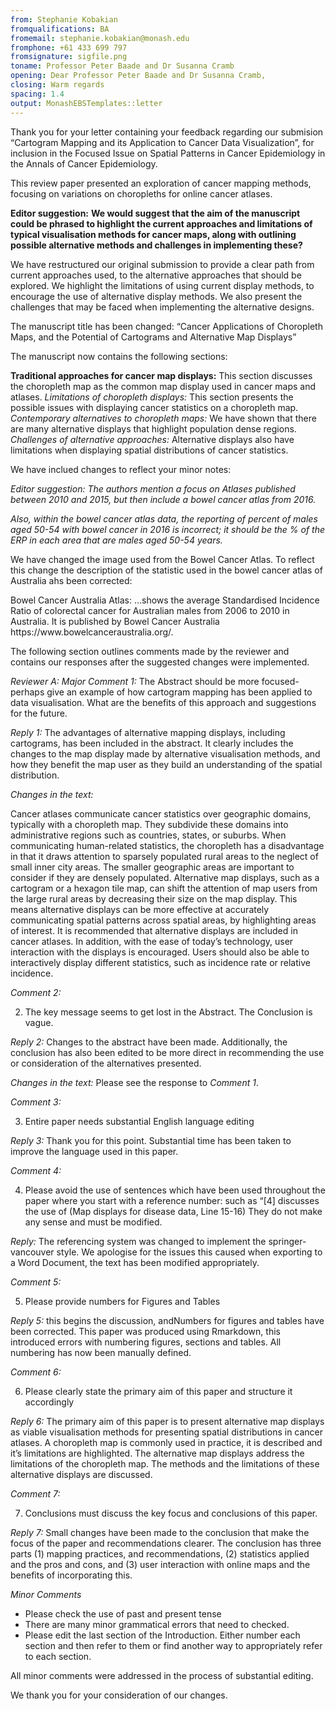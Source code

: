 ```yaml
---
from: Stephanie Kobakian
fromqualifications: BA
fromemail: stephanie.kobakian@monash.edu
fromphone: +61 433 699 797
fromsignature: sigfile.png
toname: Professor Peter Baade and Dr Susanna Cramb
opening: Dear Professor Peter Baade and Dr Susanna Cramb,
closing: Warm regards
spacing: 1.4
output: MonashEBSTemplates::letter
---
```


Thank you for your letter containing your feedback regarding our submision "Cartogram Mapping and its Application to Cancer Data Visualization", for inclusion in the Focused Issue on Spatial Patterns in Cancer Epidemiology in the Annals of Cancer Epidemiology.

This review paper presented an exploration of cancer mapping methods, focusing on variations on choropleths for online cancer atlases.

**Editor suggestion:**
**We would suggest that the aim of the manuscript could be phrased to highlight the current approaches and limitations of typical visualisation methods for cancer maps, along with outlining possible alternative methods and challenges in implementing these?**

We have restructured our original submission to provide a clear path from current approaches used, to the alternative approaches that should be explored. We highlight the limitations of using current display methods, to encourage the use of alternative display methods. We also present the challenges that may be faced when implementing the alternative designs.

The manuscript title has been changed:
"Cancer Applications of Choropleth Maps, and the Potential of Cartograms and Alternative Map Displays"

The manuscript now contains the following sections:

**Traditional approaches for cancer map displays:** This section discusses the choropleth map as the common map display used in cancer maps and atlases.
*Limitations of choropleth displays:* This section presents the possible issues with displaying cancer statistics on a choropleth map.
*Contemporary alternatives to choropleth maps:* We have shown that there are many alternative displays that highlight population dense regions.
*Challenges of alternative approaches:* Alternative displays also have limitations when displaying spatial distributions of cancer statistics.



We have inclued changes to reflect your minor notes:

*Editor suggestion:*
*The authors mention a focus on Atlases published between 2010 and 2015, but then include a bowel cancer atlas from 2016. *

*Also, within the bowel cancer atlas data, the reporting of percent of males aged 50-54 with bowel cancer in 2016 is incorrect; it should be the % of the ERP in each area that are males aged 50-54 years. *

We have changed the image used from the Bowel Cancer Atlas. To reflect this change the description of the statistic used in the bowel cancer atlas of Australia ahs been corrected:


Bowel Cancer Australia Atlas:
...shows the average Standardised Incidence Ratio of colorectal cancer for Australian males from 2006 to 2010 in Australia. It is published by Bowel Cancer Australia https://www.bowelcanceraustralia.org/.  


The following section outlines comments made by the reviewer and contains our responses after the suggested changes were implemented.

*Reviewer A: *
*Major*
*Comment 1: *
The Abstract should be more focused- perhaps give an example of how cartogram mapping has been applied to data visualisation. What are the benefits of this approach and suggestions for the future.

*Reply 1:* 
The advantages of alternative mapping displays, including cartograms, has been included in the abstract. It clearly includes the changes to the map display made by alternative visualisation methods, and how they benefit the map user as they build an understanding of the spatial distribution.


*Changes in the text:* 

Cancer atlases communicate cancer statistics over geographic domains, typically with a choropleth map. They subdivide these domains into administrative regions such as countries, states, or suburbs. When communicating human-related statistics, the choropleth has a disadvantage in that it draws attention to sparsely populated rural areas to the neglect of small inner city areas. The smaller geographic areas are important to consider if they are densely populated. Alternative map displays, such as a cartogram or a hexagon tile map, can shift the attention of map users from the large rural areas by decreasing their size on the map display. This means alternative displays can be more effective at accurately communicating spatial patterns across spatial areas, by highlighting areas of interest. It is recommended that alternative displays are included in cancer atlases. In addition, with the ease of today's technology, user interaction with the displays is encouraged. Users should also be able to interactively display different statistics, such as incidence rate or relative incidence. 


*Comment 2: *

2. The key message seems to get lost in the Abstract. The Conclusion is vague.

*Reply 2:* 
Changes to the abstract have been made. Additionally, the conclusion has also been edited to be more direct in recommending the use or consideration of the alternatives presented.

*Changes in the text:* 
Please see the response to *Comment 1*.

*Comment 3: *

3. Entire paper needs substantial English language editing

*Reply 3:* 
Thank you for this point. Substantial time has been taken to improve the language used in this paper.


*Comment 4: *

4. Please avoid the use of sentences which have been used throughout the paper where you start with a reference number: such as “[4] discusses the use of (Map displays for disease data, Line 15-16) They do not make any sense and must be modified.

*Reply:* 
The referencing system was changed to implement the springer-vancouver style. We apologise for the issues this caused when exporting to a Word Document, the text has been modified appropriately.


*Comment 5: *

5. Please provide numbers for Figures and Tables

*Reply 5:* 
this begins the discussion, andNumbers for figures and tables have been corrected. This paper was produced using Rmarkdown, this introduced errors with numbering figures, sections and tables. All numbering has now been manually defined.

*Comment 6: *

6. Please clearly state the primary aim of this paper and structure it accordingly

*Reply 6:* 
The primary aim of this paper is to present alternative map displays as viable visualisation methods for presenting spatial distributions in cancer atlases. A choropleth map is commonly used in practice, it is described and it's limitations are highlighted. The alternative map displays address the limitations of the choropleth map. The methods and the limitations of these alternative displays are discussed.

*Comment 7: *

7. Conclusions must discuss the key focus and conclusions of this paper. 

*Reply 7:* 
Small changes have been made to the conclusion that make the focus of the paper and recommendations clearer. The conclusion has three parts (1) mapping practices, and recommendations, (2) statistics applied and the pros and cons, and (3) user interaction with online maps and the benefits of incorporating this.


*Minor Comments* 

- Please check the use of past and present tense
- There are many minor grammatical errors that need to checked.
- Please edit the last section of the Introduction. Either number each section and then refer to them or find another way to appropriately refer to each section.

All minor comments were addressed in the process of substantial editing.


We thank you for your consideration of our changes.



